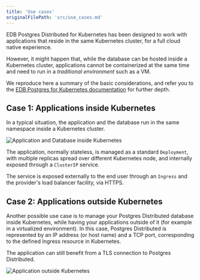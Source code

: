 ```yaml
---
title: 'Use cases'
originalFilePath: 'src/use_cases.md'
---
```


EDB Postgres Distributed for Kubernetes has been designed to work with applications
that reside in the same Kubernetes cluster, for a full cloud native
experience.

However, it might happen that, while the database can be hosted
inside a Kubernetes cluster, applications cannot be containerized
at the same time and need to run in a *traditional environment* such
as a VM.

We reproduce here a summary of the basic considerations, and refer
you to the
[EDB Postgres for Kubernetes documentation](https://www.enterprisedb.com/docs/postgres_for_kubernetes/latest/use_cases/)
for further depth.

## Case 1: Applications inside Kubernetes

In a typical situation, the application and the database run in the same
namespace inside a Kubernetes cluster.

![Application and Database inside Kubernetes](./images/apps-in-k8s.png)

The application, normally stateless, is managed as a standard `Deployment`,
with multiple replicas spread over different Kubernetes node, and internally
exposed through a `ClusterIP` service.

The service is exposed externally to the end user through an `Ingress` and the
provider's load balancer facility, via HTTPS.

## Case 2: Applications outside Kubernetes

Another possible use case is to manage your Postgres Distributed database inside
Kubernetes, while having your applications outside of it (for example in a
virtualized environment). In this case, Postgres Distributed is represented by an IP
address (or host name) and a TCP port, corresponding to the defined Ingress
resource in Kubernetes.

The application can still benefit from a TLS connection to Postgres Distributed.

![Application outside Kubernetes](./images/apps-outside-k8s.png)